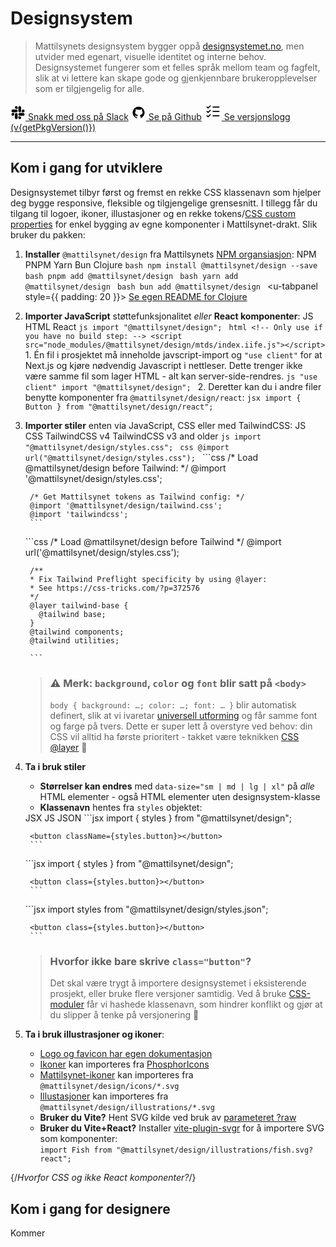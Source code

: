 
<Meta title="Designsystem/Introduksjon" />

# Designsystem

> Mattilsynets designsystem bygger oppå [designsystemet.no](https://www.designsystemet.no/),
men utvider med egenart, visuelle identitet og interne behov. Designsystemet fungerer som et felles språk mellom team og fagfelt, slik at vi lettere kan skape gode og gjenkjennbare brukeropplevelser som er tilgjengelig for alle.

<div className={styles.flex}>
<a href="https://mattilsynet-hq.slack.com/archives/C03FAJ7N1EU" className={styles.button} data-variant="secondary"><svg width="24" height="24" viewBox="0 0 512 512"><path d="M126.12 315.1A47.06 47.06 0 1 1 79.06 268h47.06ZM149.84 315.1a47.06 47.06 0 0 1 94.12 0v117.84a47.06 47.06 0 1 1-94.12 0ZM196.9 126.12A47.06 47.06 0 1 1 244 79.06v47.06ZM196.9 149.84a47.06 47.06 0 0 1 0 94.12H79.06a47.06 47.06 0 0 1 0-94.12ZM385.88 196.9a47.06 47.06 0 1 1 47.06 47.1h-47.06ZM362.16 196.9a47.06 47.06 0 0 1-94.12 0V79.06a47.06 47.06 0 1 1 94.12 0ZM315.1 385.88a47.06 47.06 0 1 1-47.1 47.06v-47.06ZM315.1 362.16a47.06 47.06 0 0 1 0-94.12h117.84a47.06 47.06 0 1 1 0 94.12Z"/></svg> Snakk med oss på Slack</a>
<a href="https://github.com/mattilsynet/design" className={styles.button} data-variant="secondary"><svg width="24" height="24" viewBox="0 0 30 30"><path d="M15 3a12 12 0 0 0-2.9 23.63c-.06-.16-.1-.35-.1-.58V24h-1.5c-.83 0-1.56-.36-1.91-1.01-.4-.73-.46-1.85-1.44-2.53-.29-.23-.07-.48.27-.45.61.17 1.12.6 1.6 1.22.48.63.7.77 1.6.77.43 0 1.08-.02 1.69-.12.33-.83.9-1.6 1.59-1.96-4-.41-5.9-2.4-5.9-5.1 0-1.16.49-2.29 1.33-3.23-.28-.94-.62-2.86.1-3.59 1.8 0 2.89 1.17 3.15 1.48a9 9 0 0 1 5.84 0A4.17 4.17 0 0 1 21.56 8c.74.73.39 2.66.1 3.6A4.9 4.9 0 0 1 23 14.81c0 2.7-1.9 4.68-5.9 5.1 1.1.57 1.9 2.18 1.9 3.4v2.73c0 .1-.02.18-.04.26A12 12 0 0 0 15 3z"/></svg> Se på Github</a>
<a href="https://github.com/Mattilsynet/design/releases" className={styles.button} data-variant="secondary"><svg xmlns="http://www.w3.org/2000/svg" width="28" height="28" viewBox="0 0 256 256"><path d="M224 128a8 8 0 0 1-8 8h-88a8 8 0 0 1 0-16h88a8 8 0 0 1 8 8Zm-96-56h88a8 8 0 0 0 0-16h-88a8 8 0 0 0 0 16Zm88 112h-88a8 8 0 0 0 0 16h88a8 8 0 0 0 0-16ZM82.34 42.34 56 68.69 45.66 58.34a8 8 0 0 0-11.32 11.32l16 16a8 8 0 0 0 11.32 0l32-32a8 8 0 0 0-11.32-11.32Zm0 64L56 132.69l-10.34-10.35a8 8 0 0 0-11.32 11.32l16 16a8 8 0 0 0 11.32 0l32-32a8 8 0 0 0-11.32-11.32Zm0 64L56 196.69l-10.34-10.35a8 8 0 0 0-11.32 11.32l16 16a8 8 0 0 0 11.32 0l32-32a8 8 0 0 0-11.32-11.32Z"/></svg> Se versjonslogg (v{getPkgVersion()})</a>
</div>

<hr className={styles.divider} style={{marginBlock: '3rem'}} />

## Kom i gang for utviklere

Designsystemet tilbyr først og fremst en rekke CSS klassenavn som hjelper deg bygge responsive, fleksible og tilgjengelige grensesnitt. I tillegg får du tilgang til logoer, ikoner, illustasjoner og en rekke tokens/[CSS custom properties](https://developer.mozilla.org/en-US/docs/Web/CSS/Using_CSS_custom_properties) for enkel bygging av egne komponenter i Mattilsynet-drakt. Slik bruker du pakken:

1. **Installer** `@mattilsynet/design` fra Mattilsynets [NPM organsiasjon](https://www.npmjs.com/package/@mattilsynet/design):
    <u-tabs class={styles.tabs} data-size="sm">
      <u-tablist>
        <u-tab>NPM</u-tab>
        <u-tab>PNPM</u-tab>
        <u-tab>Yarn</u-tab>
        <u-tab>Bun</u-tab>
        <u-tab>Clojure</u-tab>
      </u-tablist>
      <u-tabpanel>
        ```bash
        npm install @mattilsynet/design --save
        ```
      </u-tabpanel>
      <u-tabpanel>
        ```bash
        pnpm add @mattilsynet/design
        ```
      </u-tabpanel>
      <u-tabpanel>
        ```bash
        yarn add @mattilsynet/design
        ```
      </u-tabpanel>
      <u-tabpanel>
        ```bash
        bun add @mattilsynet/design
        ```
      </u-tabpanel>
      <u-tabpanel style={{ padding: 20 }}>
        <a className={styles.button} data-variant="primary" target="_blank" href="https://github.com/Mattilsynet/design/blob/next/clojure/README.md">Se egen README for Clojure <ArrowSquareOut /></a>
      </u-tabpanel>
    </u-tabs>

2. **Importer JavaScript** støttefunksjonalitet *eller* **React komponenter**:
    <u-tabs class={styles.tabs} data-size="sm">
      <u-tablist>
        <u-tab>JS</u-tab>
        <u-tab>HTML</u-tab>
        <u-tab>React</u-tab>
      </u-tablist>
      <u-tabpanel>
        ```js
        import "@mattilsynet/design";
        ```
      </u-tabpanel>
      <u-tabpanel>
        ```html
        <!-- Only use if you have no build step: -->
        <script src="node_modules/@mattilsynet/design/mtds/index.iife.js"></script>
        ```
      </u-tabpanel>
      <u-tabpanel>
        1. Én fil i prosjektet må inneholde javscript-import og `"use client"` for at Next.js og kjøre nødvendig Javascript i nettleser.
            Dette trenger ikke være samme fil som lager HTML - alt kan server-side-rendres.
            ```js
            "use client"
            import "@mattilsynet/design";
            ```
        2. Deretter kan du i andre filer benytte komponenter fra `@mattilsynet/design/react`:
            ```jsx
            import { Button } from "@mattilsynet/design/react";
            ```
      </u-tabpanel>
    </u-tabs>
3. **Importer stiler** enten via JavaScript, CSS eller med TailwindCSS:
    <u-tabs class={styles.tabs} data-size="sm">
      <u-tablist>
        <u-tab>JS</u-tab>
        <u-tab>CSS</u-tab>
        <u-tab>TailwindCSS v4</u-tab>
        <u-tab>TailwindCSS v3 and older</u-tab>
      </u-tablist>
      <u-tabpanel>
        ```js
        import "@mattilsynet/design/styles.css";
        ```
      </u-tabpanel>
      <u-tabpanel>
        ```css
        @import url("@mattilsynet/design/styles.css");
        ```
      </u-tabpanel>
      <u-tabpanel>
        ```css
        /* Load @mattilsynet/design before Tailwind: */
        @import '@mattilsynet/design/styles.css';
        
        /* Get Mattilsynet tokens as Tailwind config: */
        @import '@mattilsynet/design/tailwind.css';
        @import 'tailwindcss';
        ```
      </u-tabpanel>
      <u-tabpanel>
        ```css
        /* Load @mattilsynet/design before Tailwind */
        @import url('@mattilsynet/design/styles.css');

        /**
        * Fix Tailwind Preflight specificity by using @layer:
        * See https://css-tricks.com/?p=372576
        */
        @layer tailwind-base {
          @tailwind base;
        }
        @tailwind components;
        @tailwind utilities;

        ```
      </u-tabpanel>
    </u-tabs>

    > ### ⚠️ Merk: `background`, `color` og `font` blir satt på `<body>`
    >
    > `body { background: …; color: …; font: … }` blir automatisk definert,
    > slik at vi ivaretar [universell utforming](https://www.w3.org/WAI/WCAG21/Understanding/resize-text.html) og får samme font og farge på tvers.
    > Dette er super lett å overstyre ved behov: din CSS vil alltid ha første prioritert - takket være teknikken [CSS @layer](https://developer.mozilla.org/en-US/docs/Web/CSS/@layer) 💚
4. **Ta i bruk stiler**
    - **Størrelser kan endres** med `data-size="sm | md | lg | xl"` på *alle* HTML elementer - også HTML elementer uten designsystem-klasse
    - **Klassenavn** hentes fra  `styles` objektet:

    <u-tabs class={styles.tabs} data-size="sm">
      <u-tablist>
        <u-tab>JSX</u-tab>
        <u-tab>JS</u-tab>
        <u-tab>JSON</u-tab>
      </u-tablist>
      <u-tabpanel>
        ```jsx
        import { styles } from "@mattilsynet/design";

        <button className={styles.button}></button>
        ```
      </u-tabpanel>
      <u-tabpanel>
        ```jsx
        import { styles } from "@mattilsynet/design";

        <button class={styles.button}></button>
        ```
      </u-tabpanel>
      <u-tabpanel>
        ```jsx
        import styles from "@mattilsynet/design/styles.json";

        <button class={styles.button}></button>
        ```
      </u-tabpanel>
    </u-tabs>

    > ### Hvorfor ikke bare skrive `class="button"`?
    >
    > Det skal være trygt å importere designsystemet i eksisterende prosjekt, eller bruke flere versjoner samtidig.
    > Ved å bruke [CSS-moduler](https://github.com/css-modules/css-modules) får vi hashede klassenavn,
    > som hindrer konflikt og gjør at du slipper å tenke på versjonering 🥳
5. **Ta i bruk illustrasjoner og ikoner**:
    - [Logo og favicon har egen dokumentasjon](?path=/docs/designsystem-logo--docs)
    - [Ikoner](https://github.com/phosphor-icons/homepage?tab=readme-ov-file#for-developers) kan importeres fra [PhosphorIcons](https://github.com/phosphor-icons/homepage?tab=readme-ov-file#for-developers)
    - [Mattilsynet-ikoner](?path=/docs/identitet-ikoner--docs) kan importeres fra `@mattilsynet/design/icons/*.svg`
    - [Illustasjoner](?path=/docs/identitet-illustrasjoner--docs) kan importeres fra `@mattilsynet/design/illustrations/*.svg`
    - **Bruker du Vite?** Hent SVG kilde ved bruk av [parameteret ?raw](https://vite.dev/guide/assets#importing-asset-as-string)
    - **Bruker du Vite+React?** Installer [vite-plugin-svgr](https://www.npmjs.com/package/vite-plugin-svgr) for å importere SVG som komponenter:<br/>`import Fish from "@mattilsynet/design/illustrations/fish.svg?react";`

{/*Hvorfor CSS og ikke React komponenter?*/}

## Kom i gang for designere

Kommer